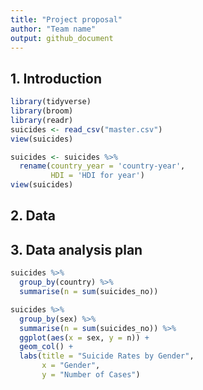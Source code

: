 ```yaml
---
title: "Project proposal"
author: "Team name"
output: github_document
---
```






## 1. Introduction


```r
library(tidyverse)
library(broom)
library(readr)
suicides <- read_csv("master.csv")
view(suicides)
```

```r
suicides <- suicides %>% 
  rename(country_year = 'country-year',
         HDI = 'HDI for year')
view(suicides)
```


## 2. Data



## 3. Data analysis plan


```r
suicides %>% 
  group_by(country) %>% 
  summarise(n = sum(suicides_no))
```



```r
suicides %>% 
  group_by(sex) %>% 
  summarise(n = sum(suicides_no)) %>% 
  ggplot(aes(x = sex, y = n)) + 
  geom_col() +
  labs(title = "Suicide Rates by Gender",
       x = "Gender",
       y = "Number of Cases")
```


